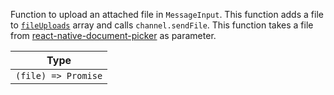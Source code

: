 Function to upload an attached file in `MessageInput`. This function adds a file to [`fileUploads`](../contexts/message_input_contexts#fileuploads) array and calls `channel.sendFile`.
This function takes a file from [react-native-document-picker](https://www.npmjs.com/package/react-native-document-picker) as parameter.

| Type |
| - |
| `(file) => Promise` |
